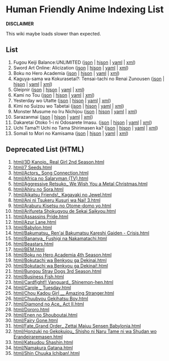 = Human Friendly Anime Indexing List =
'''DISCLAIMER'''

This wiki maybe loads slower than expected.
<!--
====Template for List Section=====

<li>en_Latn Title
([[json/000/000.json|json]] 
| [[hjson/000/000.hjson|hjson]] 
| [[yaml/000/000.yaml|yaml]]
| [[xml/000/000.xml|xml]])</li>

==========END OF TEMPLATE=========

===============NOTES==============
*Change 000/000 based on the index
*Change "en_Latn title" to romaji
  title of index
============END OF NOTES==========
-->
== List ==
<ol>
<li>Fugou Keiji Balance:UNLIMITED
([[json/000/001.json|json]]
| [[hjson/000/001.hjson|hjson]]
| [[yaml/000/001.yaml|yaml]]
| [[xml/000/001.xml|xml]])</li>
<li>Sword Art Online: Alicization
([[json/000/002.json|json]]
| [[hjson/000/002.hjson|hjson]]
| [[yaml/000/002.yaml|yaml]]
| [[xml/000/002.xml|xml]])</li>
<li>Boku no Hero Academia
([[json/000/003.json|json]]
| [[hjson/000/003.hjson|hjson]]
| [[yaml/000/003.yaml|yaml]]
| [[xml/000/003.xml|xml]])</li>
<li>Kaguya-sama wa Kokurasetai?: Tensai-tachi no Renai Zunousen
([[json/000/004.json|json]]
| [[hjson/000/004.hjson|hjson]]
| [[yaml/000/004.yaml|yaml]]
| [[xml/000/004.xml|xml]])</li>
<li>Gleipnir
([[json/000/005.json|json]]
| [[hjson/000/005.hjson|hjson]]
| [[yaml/000/005.yaml|yaml]]
| [[xml/000/005.xml|xml]])</li>
<li>Kami no Tou
([[json/000/006.json|json]]
| [[hjson/000/006.hjson|hjson]]
| [[yaml/000/006.yaml|yaml]]
| [[xml/000/006.xml|xml]])</li>
<li>Yesterday wo Utatte
([[json/000/007.json|json]]
| [[hjson/000/007.hjson|hjson]]
| [[yaml/000/007.yaml|yaml]]
| [[xml/000/007.xml|xml]])</li>
<li>Kimi no Suizou wo Tabetai
([[json/000/008.json|json]]
| [[hjson/000/008.hjson|hjson]]
| [[yaml/000/008.yaml|yaml]]
| [[xml/000/008.xml|xml]])</li>
<li>Monster Musume no Iru Nichijou
([[json/000/009.json|json]]
| [[hjson/000/009.hjson|hjson]]
| [[yaml/000/009.yaml|yaml]]
| [[xml/000/009.xml|xml]])</li>
<li>Sarazanmai
([[json/000/010.json|json]]
| [[hjson/000/010.hjson|hjson]]
| [[yaml/000/010.yaml|yaml]]
| [[xml/000/010.xml|xml]])</li>
<li>Dakaretai Otoko 1-i ni Odosarete Imasu.
([[json/000/011.json|json]]
| [[hjson/000/011.hjson|hjson]]
| [[yaml/000/011.yaml|yaml]]
| [[xml/000/011.xml|xml]])</li>
<li>Uchi Tama?! Uchi no Tama Shirimasen ka?
([[json/000/012.json|json]]
| [[hjson/000/012.hjson|hjson]]
| [[yaml/000/012.yaml|yaml]]
| [[xml/000/012.xml|xml]])</li>
<li>Somali to Mori no Kamisama
([[json/000/013.json|json]]
| [[hjson/000/013.hjson|hjson]]
| [[yaml/000/013.yaml|yaml]]
| [[xml/000/013.xml|xml]])</li>
<!--Place the recent index above this line--></ol>

== Deprecated List (HTML) ==
# [[html/3D Kanojo_ Real Girl 2nd Season.html]]
# [[html/7 Seeds.html]]
# [[html/Actors_ Song Connection.html]]
# [[html/Africa no Salaryman (TV).html]]
# [[html/Aggressive Retsuko_ We Wish You a Metal Christmas.html]]
# [[html/Ahiru no Sora.html]]
# [[html/Aikatsu Friends!_ Kagayaki no Jewel.html]]
# [[html/Ani ni Tsukeru Kusuri wa Nai! 3.html]]
# [[html/Araburu Kisetsu no Otome-domo yo.html]]
# [[html/Arifureta Shokugyou de Sekai Saikyou.html]]
# [[html/Assassins Pride.html]]
# [[html/Azur Lane.html]]
# [[html/Babylon.html]]
# [[html/Bakumatsu_ Ren'ai Bakumatsu Kareshi Gaiden - Crisis.html]]
# [[html/Bananya_ Fushigi na Nakamatachi.html]]
# [[html/Beastars.html]]
# [[html/BEM.html]]
# [[html/Boku no Hero Academia 4th Season.html]]
# [[html/Bokutachi wa Benkyou ga Dekinai.html]]
# [[html/Bokutachi wa Benkyou ga Dekinai!.html]]
# [[html/Bungou Stray Dogs 3rd Season.html]]
# [[html/Business Fish.html]]
# [[html/Cardfight!! Vanguard_ Shinemon-hen.html]]
# [[html/Carole _ Tuesday.html]]
# [[html/Chou Kadou Girl __ Amazing Stranger.html]]
# [[html/Chuubyou Gekihatsu Boy.html]]
# [[html/Diamond no Ace_ Act II.html]]
# [[html/Dororo.html]]
# [[html/Enen no Shouboutai.html]]
# [[html/Fairy Gone.html]]
# [[html/Fate_Grand Order_ Zettai Majuu Sensen Babylonia.html]]
# [[html/Honzuki no Gekokujou_ Shisho ni Naru Tame ni wa Shudan wo Erandeiraremasen.html]]
# [[html/Katsudou Shashin.html]]
# [[html/Namakura Gatana.html]]
# [[html/Shin Chuuka Ichiban!.html]]